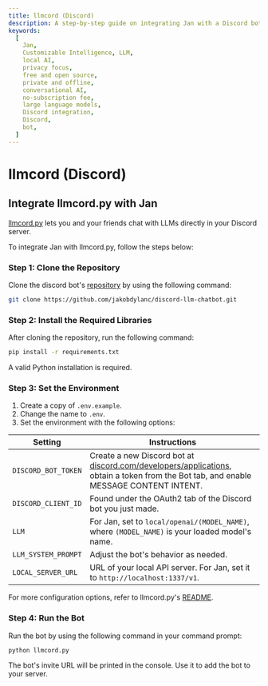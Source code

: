 ```yaml
---
title: llmcord (Discord)
description: A step-by-step guide on integrating Jan with a Discord bot.
keywords:
  [
    Jan,
    Customizable Intelligence, LLM,
    local AI,
    privacy focus,
    free and open source,
    private and offline,
    conversational AI,
    no-subscription fee,
    large language models,
    Discord integration,
    Discord,
    bot,
  ]
---
```



# llmcord (Discord)

## Integrate llmcord.py with Jan

[llmcord.py](https://github.com/jakobdylanc/discord-llm-chatbot) lets you and your friends chat with LLMs directly in your Discord server.

To integrate Jan with llmcord.py, follow the steps below:

<Steps>

### Step 1: Clone the Repository

Clone the discord bot's [repository](https://github.com/jakobdylanc/discord-llm-chatbot) by using the following command:
```bash
git clone https://github.com/jakobdylanc/discord-llm-chatbot.git
```

### Step 2: Install the Required Libraries

After cloning the repository, run the following command:

```bash
pip install -r requirements.txt
```

<Callout type="info">
  A valid Python installation is required.
</Callout>

### Step 3: Set the Environment

1. Create a copy of `.env.example`.
2. Change the name to `.env`.
3. Set the environment with the following options:

| Setting                 | Instructions                                                                                                                                                                                  |
| ----------------------- | --------------------------------------------------------------------------------------------------------------------------------------------------------------------------------------------- |
| `DISCORD_BOT_TOKEN`     | Create a new Discord bot at [discord.com/developers/applications](https://discord.com/developers/applications), obtain a token from the Bot tab, and enable MESSAGE CONTENT INTENT. |
| `DISCORD_CLIENT_ID`     | Found under the OAuth2 tab of the Discord bot you just made. |
| `LLM`                   | For Jan, set to `local/openai/(MODEL_NAME)`, where `(MODEL_NAME)` is your loaded model's name. |
| `LLM_SYSTEM_PROMPT`  | Adjust the bot's behavior as needed. |
| `LOCAL_SERVER_URL`      | URL of your local API server. For Jan, set it to `http://localhost:1337/v1`. |

For more configuration options, refer to llmcord.py's [README](https://github.com/jakobdylanc/discord-llm-chatbot/tree/main?tab=readme-ov-file#instructions).

### Step 4: Run the Bot

Run the bot by using the following command in your command prompt:

```bash
python llmcord.py
```

The bot's invite URL will be printed in the console. Use it to add the bot to your server.

</Steps>